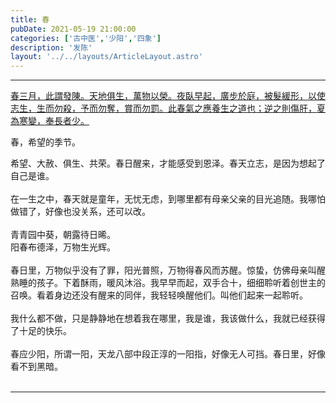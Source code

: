 ```yaml
---
title: 春
pubDate: 2021-05-19 21:00:00
categories: ['古中医','少阳','四象']
description: '发陈'
layout: '../../layouts/ArticleLayout.astro'
---
```



---

<div style="text-decoration: underline;" class="write-vertical-right h-[50%] float-right pb-20 animate-fadein-down">
春三月，此謂發陳。天地俱生，萬物以榮。夜臥早起，廣步於庭，被髮緩形，以使志生，生而勿殺，予而勿奪，賞而勿罰。此春氣之應養生之道也；逆之則傷肝，夏為寒變，奉長者少。
</div>

春，希望的季节。

希望、大赦、俱生、共荣。春日醒来，才能感受到恩泽。春天立志，是因为想起了自己是谁。<br /><br />
在一生之中，春天就是童年，无忧无虑，到哪里都有母亲父亲的目光追随。我哪怕做错了，好像也没关系，还可以改。<br /><br />
青青园中葵，朝露待日晞。<br />
阳春布德泽，万物生光辉。<br /><br />
春日里，万物似乎没有了罪，阳光普照，万物得春风而苏醒。惊蛰，仿佛母亲叫醒熟睡的孩子。下着酥雨，暖风沐浴。我早早而起，双手合十，细细聆听着创世主的召唤。看着身边还没有醒来的同伴，我轻轻唤醒他们。叫他们起来一起聆听。<br /><br />
我什么都不做，只是静静地在想着我在哪里，我是谁，我该做什么，我就已经获得了十足的快乐。<br /><br />
春应少阳，所谓一阳，天龙八部中段正淳的一阳指，好像无人可挡。春日里，好像看不到黑暗。<br /><br />

---